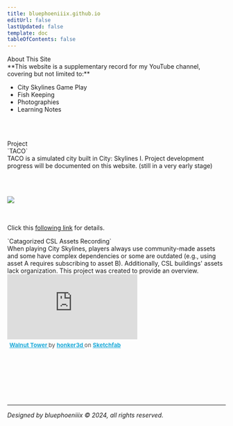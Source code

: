 ```yaml
---
title: bluephoeniiix.github.io
editUrl: false
lastUpdated: false
template: doc
tableOfContents: false
---
```



<div class="t1">About This Site</div>

<div class="long-text">
	**This website is a supplementary record for my YouTube channel, covering but
	not limited to:**
</div>

- City Skylines Game Play
- Fish Keeping
- Photographies
- Learning Notes

<br></br>

<div class="t1">Project</div>

<div class="t2">`TACO`</div>

<div class="long-text"> TACO is a simulated city built in City: Skylines I. Project development progress will be documented on this website. (still in a very early stage) </div>

<br></br>

<div class="left-image"><img src="/csl_graphics_enhace_1.png"></img></div>

<br></br>Click this [following link](/catalogs/) for details.

<div class="t2">`Catagorized CSL Assets Recording`</div>

<div class="long-text">
	When playing City Skylines, players always use community-made assets and some
	have complex dependencies or some are outdated (e.g., using asset A requires
	subscribing to asset B). Additionally, CSL buildings' assets lack
	organization. This project was created to provide an overview.
</div>

<div class="sketchfab-embed-wrapper"> <iframe title="Walnut Tower" frameborder="0" allowfullscreen mozallowfullscreen="true" webkitallowfullscreen="true" allow="autoplay; fullscreen; xr-spatial-tracking" xr-spatial-tracking execution-while-out-of-viewport execution-while-not-rendered web-share src="https://sketchfab.com/models/5da9e0f8f4f2437598effef74409c131/embed"> </iframe> <p style="font-size: 13px; font-weight: normal; margin: 5px; color: #4A4A4A;"> <a href="https://sketchfab.com/3d-models/walnut-tower-5da9e0f8f4f2437598effef74409c131?utm_medium=embed&utm_campaign=share-popup&utm_content=5da9e0f8f4f2437598effef74409c131" target="_blank" rel="nofollow" style="font-weight: bold; color: #1CAAD9;"> Walnut Tower </a> by <a href="https://sketchfab.com/honker3d?utm_medium=embed&utm_campaign=share-popup&utm_content=5da9e0f8f4f2437598effef74409c131" target="_blank" rel="nofollow" style="font-weight: bold; color: #1CAAD9;"> honker3d </a> on <a href="https://sketchfab.com?utm_medium=embed&utm_campaign=share-popup&utm_content=5da9e0f8f4f2437598effef74409c131" target="_blank" rel="nofollow" style="font-weight: bold; color: #1CAAD9;">Sketchfab</a></p></div>

<br></br>
<br></br>
<br></br>
<hr></hr>

_Designed by bluephoeniiix © 2024, all rights reserved._
